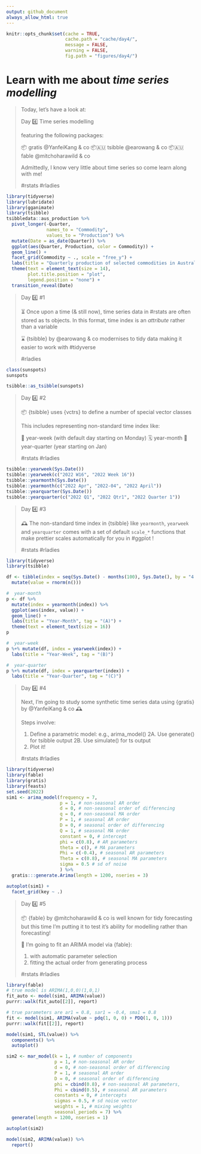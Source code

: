 ```yaml
---
output: github_document
always_allow_html: true
---
```


```r
knitr::opts_chunk$set(cache = TRUE,
                      cache.path = "cache/day4/",
                      message = FALSE,
                      warning = FALSE,
                      fig.path = "figures/day4/")
```

# Learn with me about *time series modelling*

<blockquote>
Today, let's have a look at:

Day 4️⃣ Time series modelling

featuring the following packages:

📦 gratis @YanfeiKang & co
📦🇦🇺 tsibble @earowang & co
📦🇦🇺 fable @mitchoharawild & co


Admittedly, I know very little about time series so come learn along with me!

#rstats #rladies 

</blockquote>

```r
library(tidyverse)
library(lubridate)
library(gganimate)
library(tsibble)
tsibbledata::aus_production %>% 
  pivot_longer(-Quarter, 
               names_to = "Commodity", 
               values_to = "Production") %>% 
  mutate(Date = as_date(Quarter)) %>% 
  ggplot(aes(Quarter, Production, color = Commodity)) +
  geom_line() + 
  facet_grid(Commodity ~ ., scale = "free_y") + 
  labs(title = "Quarterly production of selected commodities in Australia") +
  theme(text = element_text(size = 14),
        plot.title.position = "plot",
        legend.position = "none") +
  transition_reveal(Date)

```

<blockquote>
Day 4️⃣ #1

⏳ Once upon a time (& still now), time series data in #rstats are often stored as ts objects. In this format, time index is an _attribute_ rather than a variable

⌛ {tsibble} by @earowang & co modernises to tidy data making it easier to work with #tidyverse

#rladies 

</blockquote>

```r
class(sunspots)
sunspots

tsibble::as_tsibble(sunspots)
```



<blockquote>
Day 4️⃣ #2

📦 {tsibble} uses {vctrs} to define a number of special vector classes

This includes representing non-standard time index like:

📅 year-week (with default day starting on Monday)
🗓️ year-month 
📆 year-quarter (year starting on Jan)

#rstats #rladies 

</blockquote>

```r
tsibble::yearweek(Sys.Date())
tsibble::yearweek(c("2022 W16", "2022 Week 16"))
tsibble::yearmonth(Sys.Date())
tsibble::yearmonth(c("2022 Apr", "2022-04", "2022 April"))
tsibble::yearquarter(Sys.Date())
tsibble::yearquarter(c("2022 Q1", "2022 Qtr1", "2022 Quarter 1"))
```


<blockquote>
Day 4️⃣ #3


🕰️ The non-standard time index in {tsibble} like `yearmonth`, `yearweek` and `yearquarter` comes with a set of default `scale_*` functions that make prettier scales automatically for you in #ggplot !

#rstats #rladies 

</blockquote>

```r
library(tidyverse)
library(tsibble)

df <- tibble(index = seq(Sys.Date() - months(100), Sys.Date(), by = "4 month")) %>% 
  mutate(value = rnorm(n()))

#  year-month
p <- df %>% 
  mutate(index = yearmonth(index)) %>% 
  ggplot(aes(index, value)) +
  geom_line() + 
  labs(title = "Year-Month", tag = "(A)") +
  theme(text = element_text(size = 16))
p

#  year-week
p %+% mutate(df, index = yearweek(index)) +
  labs(title = "Year-Week", tag = "(B)")

#  year-quarter
p %+% mutate(df, index = yearquarter(index)) +
  labs(title = "Year-Quarter", tag = "(C)")
```



<blockquote>
Day 4️⃣ #4

Next, I'm going to study some synthetic time series data using {gratis} by @YanfeiKang & co 🕰️

Steps involve:

1. Define a parametric model: e.g., arima_model()
2A. Use generate() for tsibble output
2B. Use simulate() for ts output
3. Plot it!

#rstats #rladies

</blockquote>

```r
library(tidyverse)
library(fable)
library(gratis)
library(feasts)
set.seed(2022)
sim1 <- arima_model(frequency = 7,
                    p = 1, # non-seasonal AR order
                    d = 0, # non-seasonal order of differencing
                    q = 0, # non-seasonal MA order
                    P = 1, # seasonal AR order
                    D = 0, # seasonal order of differencing
                    Q = 1, # seasonal MA order
                    constant = 0, # intercept
                    phi = c(0.8), # AR parameters
                    theta = c(), # MA parameters
                    Phi = c(-0.4), # seasonal AR parameters
                    Theta = c(0.8), # seasonal MA parameters
                    sigma = 0.5 # sd of noise
                    ) %>% 
  gratis:::generate.Arima(length = 1200, nseries = 3)

autoplot(sim1) +
  facet_grid(key ~ .)
```

<blockquote>
Day 4️⃣ #5

📦 {fable} by @mitchoharawild & co is well known for tidy forecasting but this time I'm putting it to test it's ability for modelling rather than forecasting!

🎯 I'm going to fit an ARIMA model via {fable}:

1. with automatic parameter selection 
2. fitting the actual order from generating process

#rstats #rladies

</blockquote>

```r
library(fable)
# true model is ARIMA(1,0,0)(1,0,1)
fit_auto <- model(sim1, ARIMA(value)) 
purrr::walk(fit_auto[[2]], report)

# true parameters are ar1 = 0.8, sar1 = -0.4, sma1 = 0.8
fit <- model(sim1, ARIMA(value ~ pdq(1, 0, 0) + PDQ(1, 0, 1))) 
purrr::walk(fit[[2]], report)
```


```r
model(sim1, STL(value)) %>% 
  components() %>% 
  autoplot()
```


```r
sim2 <- mar_model(k = 1, # number of components
                  p = 1, # non-seasonal AR order
                  d = 0, # non-seasonal order of differencing
                  P = 1, # seasonal AR order
                  D = 0, # seasonal order of differencing
                  phi = cbind(0.8), # non-seasonal AR parameters,
                  Phi = cbind(0.5), # seasonal AR parameters 
                  constants = 0, # intercepts
                  sigmas = 0.5, # sd noise vector
                  weights = 1, # mixing weights
                  seasonal_periods = 7) %>% 
  generate(length = 1200, nseries = 1)

autoplot(sim2)

model(sim2, ARIMA(value)) %>% 
  report()


```

